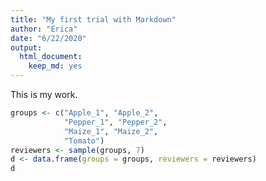 ```yaml
---
title: "My first trial with Markdown"
author: "Erica"
date: "6/22/2020"
output: 
  html_document: 
    keep_md: yes
---
```

This is my work.
```r
groups <- c("Apple_1", "Apple_2", 
            "Pepper_1", "Pepper_2", 
            "Maize_1", "Maize_2",
            "Tomato")
reviewers <- sample(groups, 7)
d <- data.frame(groups = groups, reviewers = reviewers)
d
```
